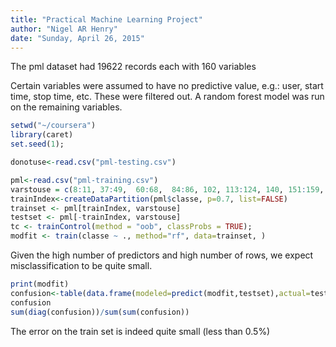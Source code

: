 ```yaml
---
title: "Practical Machine Learning Project"
author: "Nigel AR Henry"
date: "Sunday, April 26, 2015"
---
```


The pml dataset had 19622 records each with 160 variables

Certain variables were assumed to have no predictive value, e.g.: user, start time, stop time, etc.  These were filtered out.  A random forest model was run on the remaining variables.

````r
setwd("~/coursera")
library(caret)
set.seed(1);

donotuse<-read.csv("pml-testing.csv")
````

````r
pml<-read.csv("pml-training.csv")
varstouse = c(8:11, 37:49,  60:68,  84:86, 102, 113:124, 140, 151:159, 160);
trainIndex<-createDataPartition(pml$classe, p=0.7, list=FALSE)
trainset <- pml[trainIndex, varstouse]
testset <- pml[-trainIndex, varstouse]
tc <- trainControl(method = "oob", classProbs = TRUE);
modfit <- train(classe ~ ., method="rf", data=trainset, )
````

Given the high number of predictors and high number of rows, we expect misclassification to be quite small.

````r
print(modfit)
confusion<-table(data.frame(modeled=predict(modfit,testset),actual=testset$classe))
confusion
sum(diag(confusion))/sum(sum(confusion))
````

The error on the train set is indeed quite small (less than 0.5%)